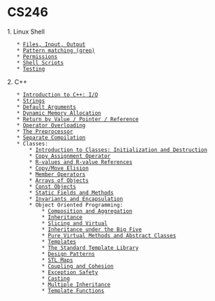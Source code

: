 = CS246 =

1. Linux Shell
	* [[shell/fileio|Files, Input, Output]]
	* [[shell/grep|Pattern matching (grep)]]
	* [[shell/permissions|Permissions]]
	* [[shell/shellscripts|Shell Scripts]]
	* [[shell/testing|Testing]]
2. C++
	* [[C++/intro+io|Introduction to C++: I/O]]
	* [[C++/string|Strings]]
	* [[C++/defaultarguments|Default Arguments]]
	* [[C++/dynamicmemoryalloc|Dynamic Memory Allocation]]
	* [[C++/returnby|Return by Value / Pointer / Reference]]
	* [[C++/operatoroverloading|Operator Overloading]]
	* [[C++/preprocessor|The Preprocessor]]
	* [[C++/separatecompilation|Separate Compilation]]
	* Classes:
		* [[C++/classes/introclasses|Introduction to Classes: Initialization and Destruction]]
		* [[C++/classes/copyassignmentoperator|Copy Assignment Operator]]
		* [[C++/classes/rvalues|R-values and R-value References]]
		* [[C++/classes/elision|Copy/Move Elision]]
		* [[C++/classes/memberoperators|Member Operators]]
		* [[C++/classes/objectsarray|Arrays of Objects]]
		* [[C++/classes/constobjects|Const Objects]]
		* [[C++/classes/static|Static Fields and Methods]]
		* [[C++/invariants+encapsulation|Invariants and Encapsulation]]
		* Object Oriented Programming:
			* [[C++/OOP/composition+aggregation|Composition and Aggregation]]
			* [[C++/OOP/inheritance|Inheritance]]
			* [[C++/OOP/slicing+virtual|Slicing and Virtual]]
			* [[C++/OOP/big5inheritance|Inheritance under the Big Five]]
			* [[C++/OOP/purevirtual|Pure Virtual Methods and Abstract Classes]]
			* [[C++/templates|Templates]]
			* [[C++/stl|The Standard Template Library]]
			* [[C++/OOP/designpatterns|Design Patterns]]
			* [[C++/OOP/stlmaps|STL Maps]]
			* [[C++/OOP/coupling+cohesion|Coupling and Cohesion]]
			* [[C++/exceptionsafety|Exception Safety]]
			* [[C++/casting|Casting]]
            * [[C++/multipleinheritance|Multiple Inheritance]]
            * [[C++/templatefunctions|Template Functions]]
